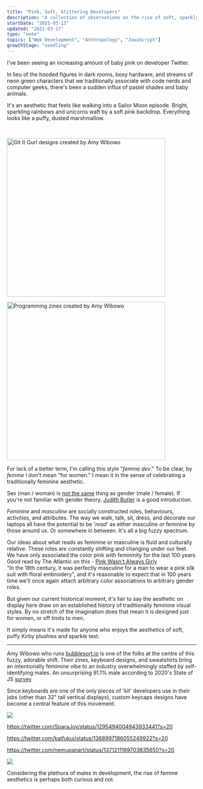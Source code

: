 ```yaml
---
title: "Pink, Soft, Glittering Developers"
description: "A collection of observations on the rise of soft, sparkly, baby pink aesthetics among developers"
startDate: "2021-03-13"
updated: "2021-03-17"
type: "note"
topics: ["Web Development", "Anthropology", "JavaScript"]
growthStage: "seedling"
---
```


I've been seeing an increasing amount of baby pink on developer Twitter.

In lieu of the hooded figures in dark rooms, boxy hardware, and streams of neon green characters that we traditionally associate with code nerds and computer geeks, there's been a sudden influx of pastel shades and baby animals.

It's an aesthetic that feels like walking into a Sailor Moon episode. Bright, sparkling rainbows and unicorns waft by a soft pink backdrop. Everything looks like a puffy, dusted marshmallow.

<br />

<TwoColumn margin="2em auto 1em" alignItems="align-top">

<img
    width="420px"
    showalt
    alt="Git It Gurl designs created by Amy Wibowo"
    src="https://res.cloudinary.com/dxj9qr5gj/image/upload/v1615658712/maggieappleton.com/notes/femme-dev/git_it_gurl_1024x1024_2x_zy6vyi.jpg"
/>

<img
    width="420px"
    showalt
    alt="Programming zines created by Amy Wibowo"
    src="https://res.cloudinary.com/dxj9qr5gj/image/upload/v1615658722/maggieappleton.com/notes/femme-dev/c2_1024x1024_2x_mpb5l5.jpg"
/>

</TwoColumn>

For lack of a better term, I'm calling this style "_femme dev_."
To be clear, by _femme_ I don't mean "for women." I mean it in the sense of celebrating a traditionally feminine aesthetic.

Sex (man / woman) is [not the same](https://en.wikipedia.org/wiki/Sex_and_gender_distinction) thing as gender (male / female). If you're not familiar with gender theory, [Judith Butler](https://en.wikipedia.org/wiki/Gender_Trouble) is a good introduction.

_Feminine_ and _masculine_ are socially constructed roles, behaviours, activities, and attributes. The way we walk, talk, sit, dress, and decorate our laptops all have the potential to be '_read_' as either masculine or feminine by those around us. Or somewhere in between. It's all a big fuzzy spectrum.

Our ideas about what reads as feminine or masculine is fluid and culturally relative. These roles are constantly shifting and changing under our feet. We have only associated the color pink with femininity for the last 100 years <Footnote idName={1}>Good read by The Atlantic on this - [Pink Wasn't Always Girly](https://www.theatlantic.com/sexes/archive/2013/08/pink-wasnt-always-girly/278535/)<br/>"In the 18th century, it was perfectly masculine for a man to wear a pink silk suit with floral embroidery"</Footnote>, and it's reasonable to expect that in 100 years time we'll once again attach arbitrary color associations to arbitrary gender roles.

But given our current historical moment, it's fair to say the aesthetic on display here draw on an established history of traditionally feminine visual styles. By no stretch of the imagination does that mean it is designed just for women, or off limits to men.

It simply means it's made for anyone who enjoys the aesthetics of soft, puffy Kirby plushies and sparkle text.

---

Amy Wibowo who runs [bubblesort.io](https://shop.bubblesort.io/) is one of the folks at the centre of this fuzzy, adorable shift. Their zines, keyboard designs, and sweatshirts bring an intentionally femimine vibe to an industry overwhelmingly staffed by self-identifying males. <Footnote idName={2}>An unsurprising 91.1% male according to 2020's State of JS [survey](https://2020.stateofjs.com/en-US/demographics/gender) </Footnote>

Since keyboards are one of the only pieces of 'kit' developers use in their jobs (other than 32" tall vertical displays), custom keycaps designs have become a central feature of this movement.

<img src="https://res.cloudinary.com/dxj9qr5gj/image/upload/v1615658717/maggieappleton.com/notes/femme-dev/EfqE7d1UYAAd1Nk_qbahzg.jpg" />

https://twitter.com/SparaJoy/status/1295494004943933441?s=20

https://twitter.com/katfukui/status/1368997186055249922?s=20

https://twitter.com/nemupanart/status/1371211189703835650?s=20

<img src="https://res.cloudinary.com/dxj9qr5gj/image/upload/v1615658708/maggieappleton.com/notes/femme-dev/compute_cuter_-_a_guide_to_cute-ifying_your_computer_xu8th0.png" />

Considering the plethora of males in development, the rise of femme aesthetics is perhaps both curious and not.

<ComingSoon />
